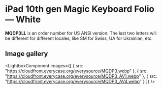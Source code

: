 
# iPad 10th gen Magic Keyboard Folio — White

<Callout type='info' emoji='👉🏻'>**MQDP3LL** is an order number for US ANSI version. The last two letters will be different for different locales; like SM for Swiss, UA for Ukrainian, etc.</Callout>

## Image gallery

<LightboxComponent
    images={[
      {
        src: "https://cloudfront.everycase.org/everysource/MQDP3.webp"
      },
      {
        src: "https://cloudfront.everycase.org/everysource/MQDP3_AV1.webp"
      },
      {
        src: "https://cloudfront.everycase.org/everysource/MQDP3_AV4.webp"
      }
    ]}
  />
